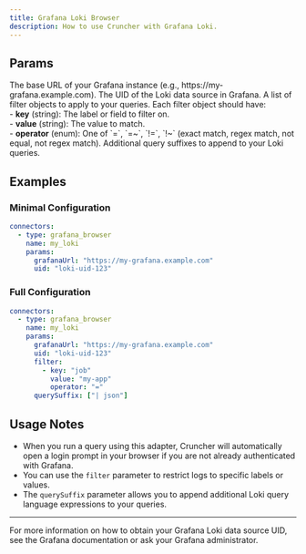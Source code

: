 ```yaml
---
title: Grafana Loki Browser
description: How to use Cruncher with Grafana Loki.
---
```



<Badge text="grafana-loki" />

## Params

<ParamItem label="grafanaUrl" type="string">
    The base URL of your Grafana instance (e.g., https://my-grafana.example.com).
</ParamItem>
<ParamItem label="uid" type="string">
    The UID of the Loki data source in Grafana.
</ParamItem>
<ParamItem label="filter" type="array" optional>
    A list of filter objects to apply to your queries. Each filter object should have:
    <br/>
    - <b>key</b> (string): The label or field to filter on.<br/>
    - <b>value</b> (string): The value to match.<br/>
    - <b>operator</b> (enum): One of `=`, `=~`, `!=`, `!~` (exact match, regex match, not equal, not regex match).
</ParamItem>
<ParamItem label="querySuffix" type="array" optional>
    Additional query suffixes to append to your Loki queries.
</ParamItem>

## Examples

### Minimal Configuration

```yaml
connectors:
  - type: grafana_browser
    name: my_loki
    params:
      grafanaUrl: "https://my-grafana.example.com"
      uid: "loki-uid-123"
```

### Full Configuration

```yaml
connectors:
  - type: grafana_browser
    name: my_loki
    params:
      grafanaUrl: "https://my-grafana.example.com"
      uid: "loki-uid-123"
      filter:
        - key: "job"
          value: "my-app"
          operator: "="
      querySuffix: ["| json"]
```

## Usage Notes

- When you run a query using this adapter, Cruncher will automatically open a login prompt in your browser if you are not already authenticated with Grafana.
- You can use the `filter` parameter to restrict logs to specific labels or values.
- The `querySuffix` parameter allows you to append additional Loki query language expressions to your queries.

---

For more information on how to obtain your Grafana Loki data source UID, see the Grafana documentation or ask your Grafana administrator.
